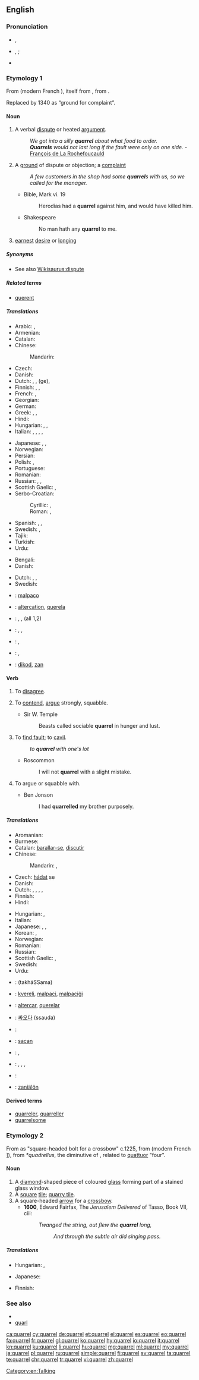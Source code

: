 ==English==

===Pronunciation===
* {{a|RP}} {{IPA|/ˈkwɒrəl/}}, {{X-SAMPA|/"kwQr@l/}}
*: {{audio|en-gb-quarrel.ogg|Audio (UK)}}
* {{a|US}} {{IPA|/ˈkwɔrəl/}}, {{enPR|'kwôrəl}}; {{IPA|/ˈkwɑrəl/}}
*: {{audio|en-us-quarrel.ogg|Audio (US)}}
* {{rhymes|ɒrəl}}

===Etymology 1===
From {{etyl|fro|en}} {{term|querele|lang=fro}} (modern French {{term|querelle|lang=fr}}), itself from {{etyl|la|en}} {{term|querella|lang=la||complaint}}, from {{term|queror|lang=la||I lament, I complain}}.

Replaced {{etyl|ang|-}} {{term|sacan|lang=ang}} by 1340 as “ground for complaint”.

====Noun====
{{en-noun}}

# A verbal [[dispute]] or heated [[argument]].
#: ''We got into a silly '''quarrel''' about what food to order.''
#: '''''Quarrels''' would not last long if the fault were only on one side.'' - [[q:François de La Rochefoucauld|François de La Rochefoucauld]]
# A [[ground]] of dispute or objection; a [[complaint]]
#: ''A few customers in the shop had some '''quarrel'''s with us, so we called for the manager.''
#* Bible, Mark vi. 19
#*: Herodias had a '''quarrel''' against him, and would have killed him.
#* Shakespeare
#*: No man hath any '''quarrel''' to me.
# {{context|obsolete|lang=en}} [[earnest]] [[desire]] or [[longing]]
#: {{rfquotek|Holland}}

=====Synonyms=====
* See also [[Wikisaurus:dispute]]

=====Related terms=====
* [[querent#Etymology 1|querent]]

=====Translations=====
{{trans-top|verbal dispute or heated argument}}
* Arabic: {{t-|ar|نزاع|m|tr=nazāʿ}}, {{t-|ar|شجار|m|tr=šijār|sc=Arab}}
* Armenian: {{t-|hy|բայբանեար|tr=baybanear|sc=Armn}}
* Catalan: {{t+|ca|baralla|f}}
* Chinese:
*: Mandarin: {{t+|cmn|吵架|tr=chǎojià|sc=Hani}}
* Czech: {{t-|cs|hádka|f}}
* Danish: {{t+|da|skænderi|n}}
* Dutch: {{t-|nl|onenigheid|f}}, {{t-|nl|dispuut|n}}, (ge){{t+|nl|ruzie|f}}, {{t+|nl|twist}}
* Finnish: {{t+|fi|riita}}, {{t+|fi|kiista}}, {{t+|fi|kina}}
* French: {{t+|fr|querelle|f}},  {{t+|fr|dispute|f}}
* Georgian: {{t-|ka|დავა|tr=dava|sc=Geor}}
* German: {{t+|de|Streit|m}}
* Greek: {{t+|el|καβγάς|tr=kavgás}}, {{t+|el|τσακωμός|tr=tsakomós}}, {{t+|el|λογομαχία|tr=logomachía}}
* Hindi: {{t-|hi|झगड़ा|m|tr=jhagṛā|sc=Deva}}
* Hungarian: {{t+|hu|veszekedés}}, {{t+|hu|perpatvar}}, {{t+|hu|vita}}
* Italian: {{t+|it|battibecco|m}}, {{t+|it|litigio|m}}, {{t+|it|diatriba|f}}, {{t+|it|scaramuccia|f}}, {{t-|it|disputa|f}}
{{trans-mid}}
* Japanese: {{t-|ja|言い争い|tr=いいあらそい, iiarasoi}}, {{t-|ja|口論|tr=こうろん, kōron}}, {{t-|ja|口喧嘩|tr=くちげんか, kuchigenka}}
* Norwegian: {{t-|no|krangel|m}}
* Persian: {{t+|fa|غوغا|tr=ğouğâ, ğavğâ}}
* Polish: {{t+|pl|kłótnia|f}}, {{t-|pl|sprzeczka|f}}
* Portuguese: {{t+|pt|discussão|f}}
* Romanian: {{t+|ro|ceartă|f}}
* Russian: {{t+|ru|ссора|f|tr=ssóra}},  {{t+|ru|спор|m|tr=spor}},  {{t+|ru|перебранка|f|tr=perebránka}}
* Scottish Gaelic: {{t-|gd|connsachadh|m}}, {{t-|gd|trod|m|f}}
* Serbo-Croatian:
*: Cyrillic: {{t-|sh|кавга|f|sc=Cyrl}}, {{t-|sh|свађа|f|sc=Cyrl}}
*: Roman: {{t-|sh|kavga|f}}, {{t-|sh|svađa|f}}
* Spanish: {{t+|es|discusión|f}},  {{t+|es|pelea|f}},  {{t+|es|riña|f}}
* Swedish: {{t+|sv|gräl|n}}, {{t+|sv|dispyt|c}}
* Tajik: {{t-|tg|ғавғо|tr=ġavġo|sc=Cyrl}}
* Turkish: {{t+|tr|kavga}}
* Urdu: {{t-|ur|جھگڑا|m|tr=jhagṛā|sc=ur-Arab}}
{{trans-bottom}}

{{trans-top|ground of dispute; complaint}}
* Bengali: {{t-|bn|বিবাদ|tr=bibad|sc=Beng}}
* Danish: {{t-|da|uenighed|c}}
{{trans-mid}}
* Dutch: {{t-|nl|geschilpunt|n}}, {{t-|nl|dispuut|n}}, {{t-|nl|betwisting}}
* Swedish: {{t-|sv|oenighet|c}}
{{trans-bottom}}

{{checktrans-top}}
* {{ttbc|eo}}: [[malpaco]]
* {{ttbc|ia}}: [[altercation]], [[querela]]
* {{ttbc|it}}: {{t+|it|lite|f}}, {{t-|it|bega|f}}, {{t+|it|contesa|f}} (all 1,2)
{{trans-mid}}
* {{ttbc|la}}: {{t-|la|jurgium}}, {{t-|la|altercatio|f}}, {{t-|la|rixa}}
* {{ttbc|pt}}: {{t+|pt|discussão|f}}, {{t+|pt|querela|f}}
* {{ttbc|es}}: {{t+|es|pelea|f}}, {{t+|es|riña|f}}
* {{ttbc|vo}}: [[dikod]], [[zan]]
{{trans-bottom}}

====Verb====
{{en-verb|quarrels|2='''[[quarrelling]]''' {{qualifier|UK}} ''or'' '''[[quarreling]]'''<!-- according to Chambers dictionary --> {{qualifier|US}}|3='''[[quarrelled]]''' {{qualifier|UK}} ''or'' '''[[quarreled]]''' {{qualifier|US}}}}
{{context|intransitive|lang=en}}

# {{context|intransitive|lang=en}} To [[disagree]].
# {{context|intransitive|lang=en}} To [[contend]], [[argue]] strongly, squabble.
#* Sir W. Temple
#*: Beasts called sociable '''quarrel''' in hunger and lust.
# {{context|intransitive|lang=en}} To [[find fault]]; to [[cavil]].
#: ''to '''quarrel''' with one's lot''
#* Roscommon
#*: I will not '''quarrel''' with a slight mistake.
# {{context|transitive|obsolete|lang=en}} To argue or squabble with.
#* Ben Jonson
#*: I had '''quarrelled''' my brother purposely.

=====Translations=====
{{trans-see|disagree}}

{{trans-top|to contend, argue strongly, squabble}}
* Aromanian: {{t-|rup|nstertu|alt=mi ntsertu}}
* Burmese: {{t+|my|ရန်ဖြစ်|tr=yanhpyit|sc=Mymr}}
* Catalan: [[barallar-se]], [[discutir]]
* Chinese:
*: Mandarin: {{t-|cmn|吵架|tr=chǎojià|sc=Hani}},  {{t|cmn|拌嘴|tr=bànzuǐ|sc=Hani}}
* Czech: [[hádat]] se
* Danish: {{t-|da|skændes}}
* Dutch: {{t+|nl|bekvechten}}, {{t-|nl|ruzieën}}, {{t-|nl|ruzie maken}}, {{t+|nl|redetwisten}}, {{t+|nl|twisten}}
* Finnish: {{t+|fi|riidellä}}
* Hindi: {{t-|hi|झगड़ा|tr=jhagṛā karnā|alt=झगड़ा करना|sc=Deva}}
{{trans-mid}}
* Hungarian: {{t+|hu|veszekszik}}, {{t-|hu|veszekedik}}
* Italian: {{t+|it|litigare}}
* Japanese: {{t+|ja|言い争う|tr=iiarasou}}, {{t-|ja|口論する|tr=kōron suru}}, {{t-|ja|口喧嘩する|tr=kuchigenka suru}}
* Korean: {{t+|ko|싸우다|tr=ssauda|sc=Kore}}, {{t+|ko|싸우다|tr=ssauda|sc=Kore}}
* Norwegian: {{t+|no|krangle}}
* Romanian: {{t+|ro|certa|alt=a se certa}}
* Russian: {{t+|ru|ссориться|tr=ssórit’s’a}} {{impf}}
* Scottish Gaelic: {{t-|gd|connsaich}}, {{t-|gd|troid}}
* Swedish: {{t+|sv|krångla}}
* Urdu: {{t-|ur|جھگڑا|tr=jhagṛā karnā|alt=جھگڑا کرنا|sc=ur-Arab}}
{{trans-bottom}}

{{trans-top|to find fault}}
{{trans-mid}}
{{trans-bottom}}

{{checktrans-top}}
* {{ttbc|ar}}: {{l|ar|تخاصم}} (takháSSama)
* {{ttbc|eo}}: [[kvereli]], [[malpaci]], [[malpaciĝi]]
* {{ttbc|ia}}: [[altercar]], [[querelar]]
* {{ttbc|ko}}: [[싸오다]] (ssauda)
* {{ttbc|la}}: {{t-|la|jurgare}}
{{trans-mid}}
* {{ttbc|ang}}: [[sacan]]
* {{ttbc|pt}}: {{t+|pt|disputar}}, {{t+|pt|discutir}}
* {{ttbc|es}}: {{t+|es|disputar}}, {{t+|es|discutir}}, {{t-|es|pelearse}}, {{t+|es|quejarse}}
* {{ttbc|sv}}: {{t+|sv|gräla}}
* {{ttbc|vo}}: [[zaniälön]]
{{trans-bottom}}

====Derived terms====
* [[quarreler]], [[quarreller]]
* [[quarrelsome]]

===Etymology 2===
From {{etyl|enm|en}} as "square-headed bolt for a crossbow" c.1225, from {{etyl|fro|en}} {{term|quarel|lang=fro}} (modern French {{term|carreau|lang=fr}}]), from {{etyl|VL.|en}} ''*quadrellus'', the diminutive of {{etyl|la|en}} {{term|quadrus||a square|lang=la}}, related to [[quattuor]] "four".

====Noun====
{{en-noun}}

# A [[diamond]]-shaped piece of coloured [[glass]] forming part of a stained glass window.
# A [[square]] [[tile]]; [[quarry tile]].
# A square-headed [[arrow]] for a [[crossbow]].
#* '''1600''', Edward Fairfax, The ''Jerusalem Delivered'' of Tasso, Book VII, ciii:
#*: ''Twanged the string, out flew the '''quarrel''' long,''
#*:: ''And through the subtle air did singing pass.''

=====Translations=====
{{trans-top|diamond-shaped piece of coloured glass forming part of a stained glass window}}
{{trans-mid}}
{{trans-bottom}}

{{trans-top|square tile}}
* Hungarian: {{t-|hu|burkolólap}}, {{t-|hu|mozaiklap}}
{{trans-mid}}
* Japanese: {{t+|ja|タイル|tr=tairu}}
{{trans-bottom}}

{{trans-top|square-headed arrow for a crossbow}}
* Finnish: {{t+|fi|vasama}}
{{trans-mid}}
{{trans-bottom}}

===See also===
* {{pedia}}
* [[quarl]]

[[Category:en:Talking]]

[[ca:quarrel]]
[[cy:quarrel]]
[[de:quarrel]]
[[et:quarrel]]
[[el:quarrel]]
[[es:quarrel]]
[[eo:quarrel]]
[[fa:quarrel]]
[[fr:quarrel]]
[[gl:quarrel]]
[[ko:quarrel]]
[[hy:quarrel]]
[[io:quarrel]]
[[it:quarrel]]
[[kn:quarrel]]
[[ku:quarrel]]
[[li:quarrel]]
[[hu:quarrel]]
[[mg:quarrel]]
[[ml:quarrel]]
[[my:quarrel]]
[[ja:quarrel]]
[[pl:quarrel]]
[[ru:quarrel]]
[[simple:quarrel]]
[[fi:quarrel]]
[[sv:quarrel]]
[[ta:quarrel]]
[[te:quarrel]]
[[chr:quarrel]]
[[tr:quarrel]]
[[vi:quarrel]]
[[zh:quarrel]]